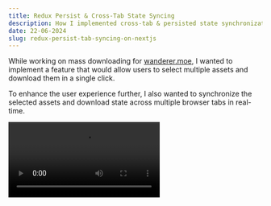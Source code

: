 ```yaml
---
title: Redux Persist & Cross-Tab State Syncing
description: How I implemented cross-tab & persisted state synchronization in Next.js App Router using Redux Persist and Redux State Sync.
date: 22-06-2024
slug: redux-persist-tab-syncing-on-nextjs
---
```


While working on mass downloading for [wanderer.moe](https://wanderer.moe), I wanted to implement a feature that would allow users to select multiple assets and download them in a single click. 

To enhance the user experience further, I also wanted to synchronize the selected assets and download state across multiple browser tabs in real-time.

<Video src="https://cdn.marcel.best/ShareX/2024/06/NVIDIA_Share_EcVTfGPyHw.mp4" />

This article details my approach to implementing this feature using Next.js, Redux, Redux Persist, and Redux State Sync.

## The Challenge I Faced

My goal was to create a system that could:

1. Share state across the entire application
2. Persist state through page refreshes and tab closures
3. Synchronize state in real-time across multiple browser tabs

I quickly realized that while React's Context API can handle cross-component state sharing, it falls short for persistence and cross-tab synchronization.

## My Solution: Redux, Redux Persist, and Redux State Sync

To address these challenges, I implemented state management with Redux Persist and Redux State Sync. Here's how I approached it:

### Storage Implementation

First, I created a hybrid storage solution to accommodate both client-side and server-side rendering:

```typescript
import createWebStorage from "redux-persist/es/storage/createWebStorage";

const createNoopStorage = () => {
    return {
        getItem() {
            return Promise.resolve(null);
        },
        setItem(_key: string, value: number) {
            return Promise.resolve(value);
        },
        removeItem() {
            return Promise.resolve();
        },
    };
};

export const storage =
    typeof window !== "undefined"
        ? createWebStorage("local")
        : createNoopStorage();
```

This storage configuration ensures that my application can run on both the client and server without issues.

### Redux State Structure

I designed the Redux state to encapsulate the essential data for cross-tab synchronization. In this case, we only need to manage:

- **isMassDownloading**: A boolean flag to indicate if mass downloading, to compare against the local state for the download indicator.
- **selectedAssets**: An array of the selected assets.

```typescript
import { createSlice, PayloadAction } from "@reduxjs/toolkit";
import type { Asset } from "~/lib/types";

export interface IAssetState {
    isMassDownloading: boolean;
    selectedAssets: Asset[];
}

const initialState: IAssetState = {
    isMassDownloading: false,
    selectedAssets: [],
};
```

### Redux Slice Implementation

I then implemented the `assetSlice` with appropriate actions and reducers:

```typescript
export const assetSlice = createSlice({
    name: "assets",
    initialState,
    reducers: {
        setSelectedAssets: (state, action: PayloadAction<Asset[]>) => {
            state.selectedAssets = action.payload || [];
        },
        setIsMassDownloading: (state, action: PayloadAction<boolean>) => {
            state.isMassDownloading = action.payload || false;
        },
        toggleAssetSelection: (state, action: PayloadAction<Asset>) => {
            if (state.isMassDownloading) return;

            const index = state.selectedAssets.findIndex(
                (asset) => asset.path === action.payload.path,
            );
            if (index >= 0) {
                state.selectedAssets.splice(index, 1);
            } else {
                state.selectedAssets.push(action.payload);
            }
        },
        clearSelectedAssets: (state) => {
            state.selectedAssets = [];
        },
    },
});
```

### Redux Configuration


I setup the Redux configuration with the `persistReducer` and `combineReducers` functions to persist the state across sessions:

```typescript
import { combineReducers } from "@reduxjs/toolkit";
import { persistReducer } from "redux-persist";
import { storage } from "./storage";
import assetSlice from "./slice/asset-slice";

export const persistConfig = {
    key: "root",
    storage: storage,
    whitelist: ["assets"],
};

const rootReducer = combineReducers({
    assets: assetSlice,
});

export const persistedReducer = persistReducer(persistConfig, rootReducer);
```

Then, I configured the Redux store with the `createStateSyncMiddleware` and `initMessageListener` to synchronize the state across tabs:

```typescript
import { configureStore } from "@reduxjs/toolkit";
import { persistedReducer } from "./reducer";
import {
    createStateSyncMiddleware,
    initMessageListener,
} from "redux-state-sync";
import {
    useDispatch,
    TypedUseSelectorHook,
    useSelector,
    useStore,
} from "react-redux";
import logger from "redux-logger";
import { persistStore } from "redux-persist";

const blacklist = ["persist/PERSIST", "persist/REHYDRATE"];

export const store = configureStore({
    reducer: persistedReducer,
    middleware: (getDefaultMiddleware) =>
        getDefaultMiddleware().prepend(
            logger,
            createStateSyncMiddleware({
                predicate: (action) => {
                    if (typeof action !== "function") {
                        if (Array.isArray(blacklist)) {
                            return blacklist.indexOf(action.type) < 0;
                        }
                    }
                    return false;
                },
            }),
        ) as any, // typescript complains
});

export const persistor = persistStore(store);

initMessageListener(store);
```

Certain actions are also blacklisted to ensure compatibility.

### Redux Provider

Finally, we import `Provider` and `PersistGate` from `react-redux` and `redux-persist/integration/react` to wrap the application with the Redux provider:

```tsx
"use client";

import { Provider } from "react-redux";
import { PersistGate } from "redux-persist/integration/react";
import { store, persistor } from "./store";

export const ReduxProvider = ({ children }: { children: React.ReactNode }) => {
    return (
        <Provider store={store}>
            <PersistGate loading={null} persistor={persistor}>
                {children}
            </PersistGate>
        </Provider>
    );
};

export default ReduxProvider;
```

## Component Integration

With the custom hooks I created, I can call this into any component as long as it is wrapped in the Redux provider. Here's how I implemented features for the `asset-item.tsx` component:

```tsx
import { useAppDispatch, useAppSelector } from "~/redux/store";

const dispatch = useAppDispatch();

const isSelected = isAssetSelected(
    useAppSelector((state) => state.assets),
    asset,
);
```

With the above, you can access the Redux state and dispatch actions directly from the component.

```ts
<button onClick={() => dispatch(toggleAssetSelection(asset))}>
    {isSelected ? "Deselect" : "Select"}
</button>
```

### Download Indicator

I created a local context to manage the download indicator state, where I can compare the local state with the global state to determine what should be conditionally rendered:

```tsx
const {
    isUnsharedMassDownloading,
    setIsUnsharedMassDownloading,
    isIndicatorOpen,
} = useContext(AssetDownloadIndicatorContext);

const isMassDownloading = useAppSelector(
    (state) => state.assets.isMassDownloading,
);


{isUnsharedMassDownloading && <ShowMassDownloadProgress />}

{isMassDownloading && !isUnsharedMassDownloading && (
    <MassDownloadInProgress />
)}
```

## Conclusion

While implementing cross-tab state synchronization may seem complex, it significantly enhances user experience in multi-tab scenarios. 

In my case, this solution not only improved user engagement but also increased the probability of users revisiting the site.

You can view the full source code on [GitHub](https://git.wanderer.moe/site) or try it out on [wanderer.moe](https://wanderer.moe).
